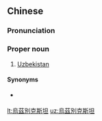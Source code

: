 {{also|乌兹别克斯坦}}
==Chinese==
{{zh-forms|s=乌兹别克斯坦|type=42}}

===Pronunciation===
{{zh-pron
|m=Wūzībiékèsītǎn
|c=wu1 zi1 bit6 hak1 si1 taan2
|mn=xm,zz:O͘-chu-pia̍t-khek-su-thán/qz:O͘-chir-pia̍t-khiak-sir-thán
|cat=pn
}}

===Proper noun===
{{zh-proper noun}}

# {{lb|zh|Mainland China}} [[Uzbekistan]]

====Synonyms====
* {{qualifier|Taiwan}} {{zh-l|烏茲別克}}

{{zh-cat|Countries}}

[[lt:烏茲別克斯坦]]
[[uz:烏茲別克斯坦]]